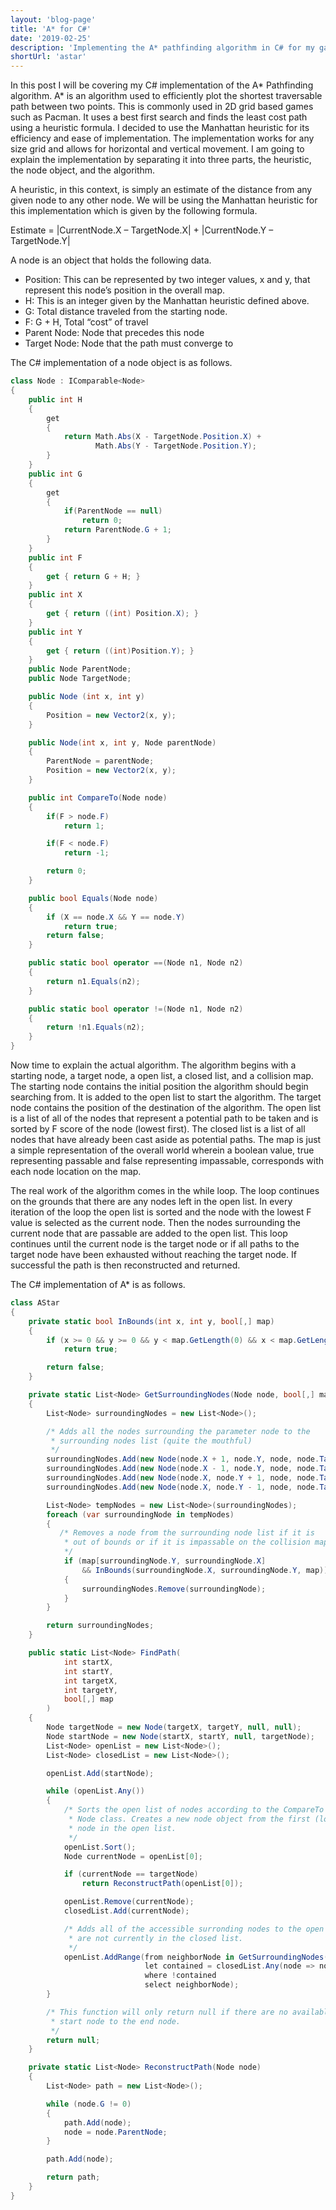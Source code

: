 ```yaml
---
layout: 'blog-page'
title: 'A* for C#'
date: '2019-02-25'
description: 'Implementing the A* pathfinding algorithm in C# for my game development project at DigiPen'
shortUrl: 'astar'
---
```


In this post I will be covering my C# implementation of the A* Pathfinding algorithm. A* is an algorithm used to efficiently plot the shortest traversable path between two points. This is commonly used in 2D grid based games such as Pacman. It uses a best first search and finds the least cost path using a heuristic formula. I decided to use the Manhattan heuristic for its efficiency and ease of implementation. The implementation works for any size grid and allows for horizontal and vertical movement. I am going to explain the implementation by separating it into three parts, the heuristic, the node object, and the algorithm.

A heuristic, in this context, is simply an estimate of the distance from any given node to any other node. We will be using the Manhattan heuristic for this implementation which is given by the following formula.

Estimate = |CurrentNode.X – TargetNode.X| + |CurrentNode.Y – TargetNode.Y|

A node is an object that holds the following data.

- Position: This can be represented by two integer values, x and y, that represent this node’s position in the overall map.
- H: This is an integer given by the Manhattan heuristic defined above.
- G: Total distance traveled from the starting node.
- F: G + H, Total “cost” of travel
- Parent Node: Node that precedes this node
- Target Node: Node that the path must converge to

The C# implementation of a node object is as follows.

```csharp
class Node : IComparable<Node>
{
    public int H
    {
        get
        {
            return Math.Abs(X - TargetNode.Position.X) +
                   Math.Abs(Y - TargetNode.Position.Y);
        }
    }
    public int G
    {
        get
        {
            if(ParentNode == null)
                return 0;
            return ParentNode.G + 1;
        }
    }
    public int F
    {
        get { return G + H; }
    }
    public int X
    {
        get { return ((int) Position.X); }
    }
    public int Y
    {
        get { return ((int)Position.Y); }
    }
    public Node ParentNode;
    public Node TargetNode;

    public Node (int x, int y)
    {
        Position = new Vector2(x, y);
    }

    public Node(int x, int y, Node parentNode)
    {
        ParentNode = parentNode;
        Position = new Vector2(x, y);
    }

    public int CompareTo(Node node)
    {
        if(F > node.F)
            return 1;

        if(F < node.F)
            return -1;

        return 0;
    }

    public bool Equals(Node node)
    {
        if (X == node.X && Y == node.Y)
            return true;
        return false;
    }

    public static bool operator ==(Node n1, Node n2)
    {
        return n1.Equals(n2);
    }

    public static bool operator !=(Node n1, Node n2)
    {
        return !n1.Equals(n2);
    }
}
```

Now time to explain the actual algorithm. The algorithm begins with a starting node, a target node, a open list, a closed list, and a collision map. The starting node contains the initial position the algorithm should begin searching from. It is added to the open list to start the algorithm. The target node contains the position of the destination of the algorithm. The open list is a list of all of the nodes that represent a potential path to be taken and is sorted by F score of the node (lowest first). The closed list is a list of all nodes that have already been cast aside as potential paths. The map is just a simple representation of the overall world wherein a boolean value, true representing passable and false representing impassable, corresponds with each node location on the map.

The real work of the algorithm comes in the while loop. The loop continues on the grounds that there are any nodes left in the open list. In every iteration of the loop the open list is sorted and the node with the lowest F value is selected as the current node. Then the nodes surrounding the current node that are passable are added to the open list. This loop continues until the current node is the target node or if all paths to the target node have been exhausted without reaching the target node. If successful the path is then reconstructed and returned.

The C# implementation of A\* is as follows.

```csharp
class AStar
{
    private static bool InBounds(int x, int y, bool[,] map)
    {
        if (x >= 0 && y >= 0 && y < map.GetLength(0) && x < map.GetLength(1))
            return true;

        return false;
    }

    private static List<Node> GetSurroundingNodes(Node node, bool[,] map)
    {
        List<Node> surroundingNodes = new List<Node>();

        /* Adds all the nodes surrounding the parameter node to the
         * surrounding nodes list (quite the mouthful)
         */
        surroundingNodes.Add(new Node(node.X + 1, node.Y, node, node.TargetNode));
        surroundingNodes.Add(new Node(node.X - 1, node.Y, node, node.TargetNode));
        surroundingNodes.Add(new Node(node.X, node.Y + 1, node, node.TargetNode));
        surroundingNodes.Add(new Node(node.X, node.Y - 1, node, node.TargetNode));

        List<Node> tempNodes = new List<Node>(surroundingNodes);
        foreach (var surroundingNode in tempNodes)
        {
           /* Removes a node from the surrounding node list if it is
            * out of bounds or if it is impassable on the collision map
            */
            if (map[surroundingNode.Y, surroundingNode.X]
                && InBounds(surroundingNode.X, surroundingNode.Y, map))
            {
                surroundingNodes.Remove(surroundingNode);
            }
        }

        return surroundingNodes;
    }

    public static List<Node> FindPath(
			int startX,
			int startY,
			int targetX,
			int targetY,
			bool[,] map
		)
    {
        Node targetNode = new Node(targetX, targetY, null, null);
        Node startNode = new Node(startX, startY, null, targetNode);
        List<Node> openList = new List<Node>();
        List<Node> closedList = new List<Node>();

        openList.Add(startNode);

        while (openList.Any())
        {
            /* Sorts the open list of nodes according to the CompareTo method in the
             * Node class. Creates a new node object from the first (lowest f value)
             * node in the open list.
             */
            openList.Sort();
            Node currentNode = openList[0];

            if (currentNode == targetNode)
                return ReconstructPath(openList[0]);

            openList.Remove(currentNode);
            closedList.Add(currentNode);

            /* Adds all of the accessible surronding nodes to the open list if they
             * are not currently in the closed list.
             */
            openList.AddRange(from neighborNode in GetSurroundingNodes(currentNode, map)
                              let contained = closedList.Any(node => node == neighborNode)
                              where !contained
                              select neighborNode);
        }

        /* This function will only return null if there are no available paths from the
         * start node to the end node.
         */
        return null;
    }

    private static List<Node> ReconstructPath(Node node)
    {
        List<Node> path = new List<Node>();

        while (node.G != 0)
        {
            path.Add(node);
            node = node.ParentNode;
        }

        path.Add(node);

        return path;
    }
}
```
